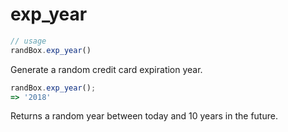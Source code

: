 # exp_year

```js
// usage
randBox.exp_year()
```

Generate a random credit card expiration year.

```js
randBox.exp_year();
=> '2018'
```

Returns a random year between today and 10 years in the future.
